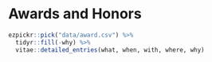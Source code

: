 # Awards and Honors

```r
ezpickr::pick("data/award.csv") %>%
  tidyr::fill(-why) %>%
  vitae::detailed_entries(what, when, with, where, why)
```
